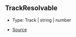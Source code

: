 ## TrackResolvable

- Type: Track \| string \| number

- [Source](https://github.com/Androz2091/discord-player/blob/cd5cf97/packages/discord-player/src/fabric/Track.ts#L9)